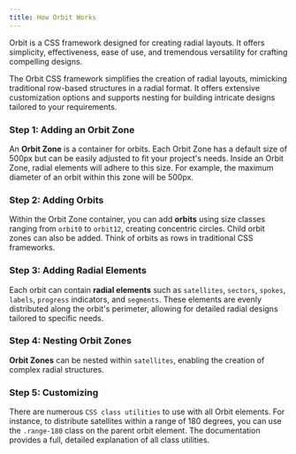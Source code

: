```yaml
---
title: How Orbit Works
---
```

Orbit is a CSS framework designed for creating radial layouts. It offers simplicity, effectiveness, ease of use, and tremendous versatility for crafting compelling designs.

The Orbit CSS framework simplifies the creation of radial layouts, mimicking traditional row-based structures in a radial format. It offers extensive customization options and supports nesting for building intricate designs tailored to your requirements.

### Step 1: Adding an Orbit Zone
An **Orbit Zone** is a container for orbits. Each Orbit Zone has a default size of 500px but can be easily adjusted to fit your project's needs. Inside an Orbit Zone, radial elements will adhere to this size. For example, the maximum diameter of an orbit within this zone will be 500px.

### Step 2: Adding Orbits
Within the Orbit Zone container, you can add **orbits** using size classes ranging from `orbit0` to `orbit12`, creating concentric circles. Child orbit zones can also be added. Think of orbits as rows in traditional CSS frameworks.

### Step 3: Adding Radial Elements
Each orbit can contain **radial elements** such as `satellites`, `sectors`, `spokes`, `labels`, `progress` indicators, and `segments`. These elements are evenly distributed along the orbit's perimeter, allowing for detailed radial designs tailored to specific needs.

### Step 4: Nesting Orbit Zones
**Orbit Zones** can be nested within `satellites`, enabling the creation of complex radial structures.

### Step 5: Customizing
There are numerous `CSS class utilities` to use with all Orbit elements. For instance, to distribute satellites within a range of 180 degrees, you can use the `.range-180` class on the parent orbit element. The documentation provides a full, detailed explanation of all class utilities.


